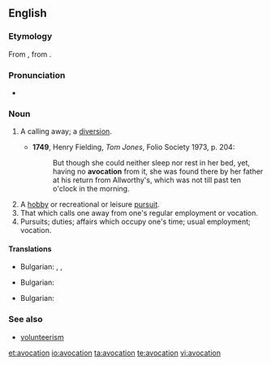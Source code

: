 {{wikipedia}}
==English==

===Etymology===
From {{etyl|la}} {{term|avocationem|āvocātiōnem}}, from {{term|avoco|avocō}}.

===Pronunciation===
*{{a|UK}} {{IPA|/avə(ʊ)ˈkeɪʃən/}}

===Noun===
{{en-noun}}

# {{obsolete}} A calling away; a [[diversion]].
#*'''1749''', Henry Fielding, ''Tom Jones'', Folio Society 1973, p. 204:
#*:But though she could neither sleep nor rest in her bed, yet, having no '''avocation''' from it, she was found there by her father at his return from Allworthy's, which was not till past ten o'clock in the morning.
# A [[hobby]] or recreational or leisure [[pursuit]].
# That which calls one away from one's regular employment or vocation.
# Pursuits; duties; affairs which occupy one's time; usual employment; vocation.

====Translations====
{{trans-top|A calling away; a diversion}}
* Bulgarian: ,  {{t|bg|развлечение|sc=Cyrl}},  {{t|bg|странично занимание|sc=Cyrl}}
{{trans-mid}}
{{trans-bottom}}

{{trans-top|A hobby}}
* Bulgarian: {{t|bg|хоби|sc=Cyrl}}
{{trans-mid}}
{{trans-bottom}}

{{trans-top|usual employment; vocation}}
* Bulgarian: {{t|bg|призвание|sc=Cyrl}}
{{trans-mid}}
{{trans-bottom}}

===See also===
* [[volunteerism]]

[[et:avocation]]
[[io:avocation]]
[[ta:avocation]]
[[te:avocation]]
[[vi:avocation]]